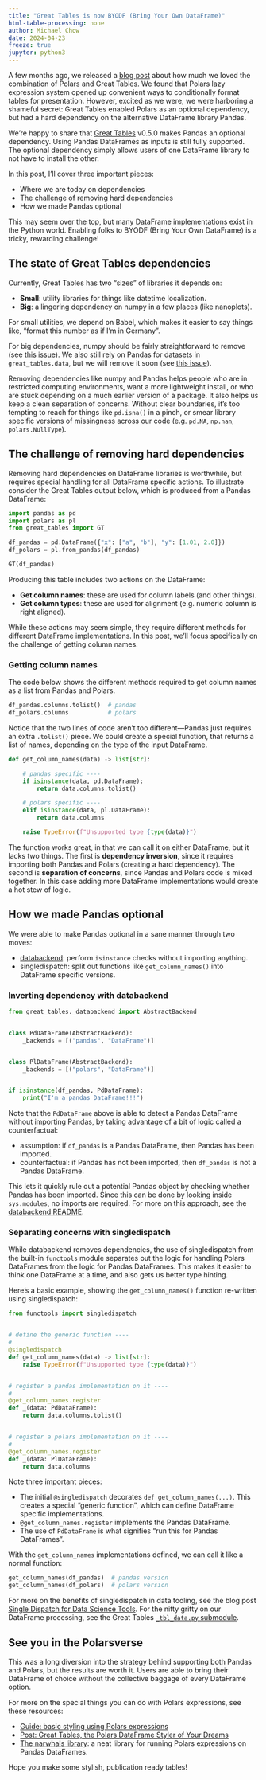 ```yaml
---
title: "Great Tables is now BYODF (Bring Your Own DataFrame)"
html-table-processing: none
author: Michael Chow
date: 2024-04-23
freeze: true
jupyter: python3
---
```


A few months ago, we released a [blog post](./polars-styling) about how much we loved the combination of Polars and Great Tables. We found that Polars lazy expression system opened up convenient ways to conditionally format tables for presentation. However, excited as we were, we were harboring a shameful secret: Great Tables enabled Polars as an optional dependency, but had a hard dependency on the alternative DataFrame library Pandas.

We're happy to share that [Great Tables](https://github.com/posit-dev/great-tables) v0.5.0 makes Pandas an optional dependency.
Using Pandas DataFrames as inputs is still fully supported.
The optional dependency simply allows users of one DataFrame library to not have to install the other.

In this post, I'll cover three important pieces:

* Where we are today on dependencies
* The challenge of removing hard dependencies
* How we made Pandas optional

This may seem over the top, but many DataFrame implementations exist in the Python world.
Enabling folks to BYODF (Bring Your Own DataFrame) is a tricky, rewarding challenge!



## The state of Great Tables dependencies

Currently, Great Tables has two "sizes" of libraries it depends on:

* **Small**: utility libraries for things like datetime localization.
* **Big**: a lingering dependency on numpy in a few places (like nanoplots).

For small utilities, we depend on Babel, which makes it easier to say things like, "format this number as if I'm in Germany".

For big dependencies, numpy should be fairly straightforward to remove (see [this issue](https://github.com/posit-dev/great-tables/issues/296)).
We also still rely on Pandas for datasets in `great_tables.data`, but we will remove it soon (see [this issue](https://github.com/posit-dev/great-tables/issues/91)).

Removing dependencies like numpy and Pandas helps people who are in restricted computing environments, want a more lightweight install, or who are stuck depending on a much earlier version of a package.
It also helps us keep a clean separation of concerns.  Without clear boundaries, it's too tempting to reach for things like `pd.isna()` in a pinch,
or smear library specific versions of missingness across our code (e.g. `pd.NA`, `np.nan`, `polars.NullType`).

## The challenge of removing hard dependencies

Removing hard dependencies on DataFrame libraries is worthwhile, but requires special handling for all DataFrame specific actions. To illustrate consider the Great Tables output below, which is produced from a Pandas DataFrame:


```python
import pandas as pd
import polars as pl
from great_tables import GT

df_pandas = pd.DataFrame({"x": ["a", "b"], "y": [1.01, 2.0]})
df_polars = pl.from_pandas(df_pandas)

GT(df_pandas)
```

Producing this table includes two actions on the DataFrame:

* **Get column names**: these are used for column labels (and other things).
* **Get column types**: these are used for alignment (e.g. numeric column is right aligned).

While these actions may seem simple, they require different methods for different DataFrame implementations.
In this post, we'll focus specifically on the challenge of getting column names.

### Getting column names

The code below shows the different methods required to get column names as a list from Pandas and Polars.

```python
df_pandas.columns.tolist()  # pandas
df_polars.columns           # polars
```

Notice that the two lines of code aren't too different---Pandas just requires an extra `.tolist()` piece.
We could create a special function, that returns a list of names, depending on the type of the input DataFrame.

```python
def get_column_names(data) -> list[str]:

    # pandas specific ----
    if isinstance(data, pd.DataFrame):
        return data.columns.tolist()

    # polars specific ----
    elif isinstance(data, pl.DataFrame):
        return data.columns

    raise TypeError(f"Unsupported type {type(data)}")
```

The function works great, in that we can call it on either DataFrame, but it lacks two things.
The first is **dependency inversion**, since it requires importing both Pandas and Polars (creating a hard dependency).
The second is **separation of concerns**, since Pandas and Polars code is mixed together. In this case adding more DataFrame implementations would create a hot stew of logic.


## How we made Pandas optional

We were able to make Pandas optional in a sane manner through two moves:

* [databackend](https://github.com/machow/databackend): perform `isinstance` checks without importing anything.
* singledispatch: split out functions like `get_column_names()` into DataFrame specific versions.

### Inverting dependency with databackend

```python
from great_tables._databackend import AbstractBackend


class PdDataFrame(AbstractBackend):
    _backends = [("pandas", "DataFrame")]


class PlDataFrame(AbstractBackend):
    _backends = [("polars", "DataFrame")]


if isinstance(df_pandas, PdDataFrame):
    print("I'm a pandas DataFrame!!!")
```

Note that the `PdDataFrame` above is able to detect a Pandas DataFrame without importing Pandas, by taking advantage of a bit of logic called a counterfactual:

* assumption: if `df_pandas` is a Pandas DataFrame, then Pandas has been imported.
* counterfactual: if Pandas has not been imported, then `df_pandas` is not a Pandas DataFrame.

This lets it quickly rule out a potential Pandas object by checking whether Pandas has been imported.
Since this can be done by looking inside `sys.modules`, no imports are required.
For more on this approach, see the [databackend README](https://github.com/machow/databackend).

### Separating concerns with singledispatch

While databackend removes dependencies, the use of singledispatch from the built-in `functools` module separates out the logic for handling Polars DataFrames from the logic for Pandas DataFrames.
This makes it easier to think one DataFrame at a time, and also gets us better type hinting.

Here's a basic example, showing the `get_column_names()` function re-written using singledispatch:

```python
from functools import singledispatch


# define the generic function ----
#
@singledispatch
def get_column_names(data) -> list[str]:
    raise TypeError(f"Unsupported type {type(data)}")


# register a pandas implementation on it ----
#
@get_column_names.register
def _(data: PdDataFrame):
    return data.columns.tolist()


# register a polars implementation on it ----
#
@get_column_names.register
def _(data: PlDataFrame):
    return data.columns
```

Note three important pieces:

* The initial `@singledispatch` decorates `def get_column_names(...)`. This creates a special "generic function", which can define DataFrame specific implementations.
* `@get_column_names.register` implements the Pandas DataFrame.
* The use of `PdDataFrame` is what signifies "run this for Pandas DataFrames".

With the `get_column_names` implementations defined, we can call it like a normal function:

```python
get_column_names(df_pandas)  # pandas version
get_column_names(df_polars)  # polars version
```

For more on the benefits of singledispatch in data tooling, see the blog post [Single Dispatch for Data Science Tools](https://mchow.com/posts/2020-02-24-single-dispatch-data-science/). For the nitty gritty on our DataFrame processing, see the Great Tables [`_tbl_data.py` submodule](https://github.com/posit-dev/great-tables/blob/main/great_tables/_tbl_data.py).

## See you in the Polarsverse

This was a long diversion into the strategy behind supporting both Pandas and Polars, but the results are worth it.
Users are able to bring their DataFrame of choice without the collective baggage of every DataFrame option.

For more on the special things you can do with Polars expressions, see these resources:

* [Guide: basic styling using Polars expressions](/get-started/basic-styling.qmd#using-polars-expressions)
* [Post: Great Tables, the Polars DataFrame Styler of Your Dreams](/blog/polars-styling/index.qmd)
* [The narwhals library](https://github.com/MarcoGorelli/narwhals): a neat library for running Polars expressions on Pandas DataFrames.

Hope you make some stylish, publication ready tables!
